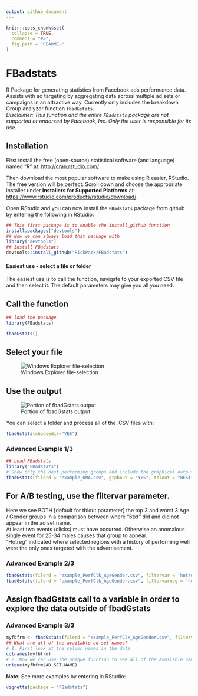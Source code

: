 ---
output: github_document
---

```{r, echo = FALSE}
knitr::opts_chunk$set(
  collapse = TRUE,
  comment = "#>",
  fig.path = "README-"
)
```

# FBadstats

R Package for generating statistics from Facebook ads performance data. Assists with ad targeting by aggregating data across multiple ad sets or campaigns in an attractive way. Currently only includes the breakdown Group analyzer function `fbadGstats`.  
*Disclaimer: This function and the entire `FBadstats` package are not supported or endorsed by Facebook, Inc. Only the user is responsible for its use.*

## Installation

First install the free (open-source) statistical software (and language) named "R" at:
[http://cran.rstudio.com/](http://cran.rstudio.com/)

Then download the most popular software to make using R easier, RStudio. The free version will be perfect. Scroll down and choose the appropriate installer under **Installers for Supported Platforms** at:
[https://www.rstudio.com/products/rstudio/download/](https://www.rstudio.com/products/rstudio/download/)

Open RStudio and you can now install the `FBadstats` package from github by entering the following in RStudio:
```{r gh-installation, eval = FALSE}
## This first package is to enable the install_github function
install.packages("devtools")
## Now we can always load that package with
library("devtools")
## Install FBadstats
devtools::install_github("RickPack/FBadstats")
```
#### Easiest use - select a file or folder
The easiest use is to call the function, navigate to your exported CSV file and then select it. The default parameters may give you all you need.

## Call the function
```{r, message=FALSE, echo=FALSE}
## load the package
library(FBadstats)
```

```{r, message=FALSE, eval=FALSE}
fbadGstats()
```
## Select your file
![Windows Explorer file-selection](README-selectCSV.png)

## Use the output
![Portion of fbadGstats output](README-exampleout.png)

You can select a folder and process all of the .CSV files with:
```{r, message=FALSE, eval=FALSE}
fbadGstats(choosedir="YES")
```
### Advanced Example 1/3
```{r example1, fig.width = 10, fig.height = 4.5, fig.align = 'center'}
## Load FBadstats
library("FBadstats")
# Show only the best performing groups and include the graphical output
fbadGstats(filerd = "example_DMA.csv", grphout = "YES", tblout = "BEST")
```

## For A/B testing, use the filtervar parameter. 
Here we see BOTH [default for tblout parameter] the top 3 and worst 3 Age / Gender groups in a comparison between where "6txt" did and did not appear in the ad set name.  
At least two events (clicks) must have occurred. Otherwise an anomalous single event for 25-34 males causes that group to appear.  
"Hotreg" indicated where selected regions with a history of performing well were the only ones targeted with the advertisement.  

### Advanced Example 2/3
```{r example2, fig.width = 10, fig.height = 4.5, fig.align = 'center'}
fbadGstats(filerd = "example_PerfClk_AgeGender.csv", filtervar = 'hotreg',    prtrow = 3, minevent = 2, grphout = "NO")
fbadGstats(filerd = "example_PerfClk_AgeGender.csv", filtervarneg = 'hotreg', prtrow = 3, minevent = 2,   grphout = "NO")
```

## Assign fbadGstats call to a variable in order to explore the data outside of fbadGstats

### Advanced Example 3/3
```{r example3, fig.width = 10, fig.height = 4.5, fig.align = 'center'}
myfbfrm <- fbadGstats(filerd = "example_PerfClk_AgeGender.csv", filtervar = 'AllPg', grphout = "NO")
## What are all of the available ad set names?
# 1. First look at the column names in the data
colnames(myfbfrm)
# 2. Now we can use the unique function to see all of the available names and appropriately adjust the filtervar parameter
unique(myfbfrm$AD.SET.NAME)
```

**Note**: See more examples by entering in RStudio:
```{r, eval = FALSE}
vignette(package = "FBadstats")
```
